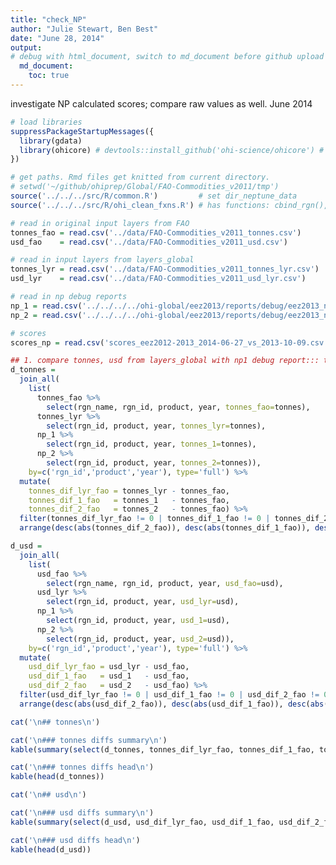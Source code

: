 ```yaml
---
title: "check_NP"
author: "Julie Stewart, Ben Best"
date: "June 28, 2014"
output: 
# debug with html_document, switch to md_document before github upload and right-click on Rmd file in Git pane and ignore it to create/append .gitignore
  md_document: 
    toc: true
---
```

investigate NP calculated scores; compare raw values as well. June 2014

```r
# load libraries
suppressPackageStartupMessages({
  library(gdata)
  library(ohicore) # devtools::install_github('ohi-science/ohicore') # may require uninstall and reinstall
})

# get paths. Rmd files get knitted from current directory.
# setwd('~/github/ohiprep/Global/FAO-Commodities_v2011/tmp')
source('../../../src/R/common.R')         # set dir_neptune_data
source('../../../src/R/ohi_clean_fxns.R') # has functions: cbind_rgn(), sum_na()

# read in original input layers from FAO
tonnes_fao = read.csv('../data/FAO-Commodities_v2011_tonnes.csv')
usd_fao    = read.csv('../data/FAO-Commodities_v2011_usd.csv')

# read in input layers from layers_global
tonnes_lyr = read.csv('../data/FAO-Commodities_v2011_tonnes_lyr.csv')
usd_lyr    = read.csv('../data/FAO-Commodities_v2011_usd_lyr.csv')

# read in np debug reports
np_1 = read.csv('../../../../ohi-global/eez2013/reports/debug/eez2013_np_1-harvest_lm-gapfilled_data.csv')
np_2 = read.csv('../../../../ohi-global/eez2013/reports/debug/eez2013_np_2-rgn-year-product_data.csv')

# scores
scores_np = read.csv('scores_eez2012-2013_2014-06-27_vs_2013-10-09.csv')

## 1. compare tonnes, usd from layers_global with np1 debug report::: there are differences:: 7834/12011 rows ----
d_tonnes = 
  join_all(
    list(
      tonnes_fao %>%
        select(rgn_name, rgn_id, product, year, tonnes_fao=tonnes),
      tonnes_lyr %>%
        select(rgn_id, product, year, tonnes_lyr=tonnes),
      np_1 %>%
        select(rgn_id, product, year, tonnes_1=tonnes),
      np_2 %>%
        select(rgn_id, product, year, tonnes_2=tonnes)), 
    by=c('rgn_id','product','year'), type='full') %>%
  mutate(
    tonnes_dif_lyr_fao = tonnes_lyr - tonnes_fao,
    tonnes_dif_1_fao   = tonnes_1   - tonnes_fao,
    tonnes_dif_2_fao   = tonnes_2   - tonnes_fao) %>%
  filter(tonnes_dif_lyr_fao != 0 | tonnes_dif_1_fao != 0 | tonnes_dif_2_fao != 0) %>%
  arrange(desc(abs(tonnes_dif_2_fao)), desc(abs(tonnes_dif_1_fao)), desc(abs(tonnes_dif_lyr_fao)))

d_usd = 
  join_all(
    list(
      usd_fao %>%
        select(rgn_name, rgn_id, product, year, usd_fao=usd),
      usd_lyr %>%
        select(rgn_id, product, year, usd_lyr=usd),
      np_1 %>%
        select(rgn_id, product, year, usd_1=usd),
      np_2 %>%
        select(rgn_id, product, year, usd_2=usd)), 
    by=c('rgn_id','product','year'), type='full') %>%
  mutate(
    usd_dif_lyr_fao = usd_lyr - usd_fao,
    usd_dif_1_fao   = usd_1   - usd_fao,
    usd_dif_2_fao   = usd_2   - usd_fao) %>%
  filter(usd_dif_lyr_fao != 0 | usd_dif_1_fao != 0 | usd_dif_2_fao != 0) %>%
  arrange(desc(abs(usd_dif_2_fao)), desc(abs(usd_dif_1_fao)), desc(abs(usd_dif_lyr_fao)))
```


```r

cat('\n## tonnes\n')

cat('\n### tonnes diffs summary\n')
kable(summary(select(d_tonnes, tonnes_dif_lyr_fao, tonnes_dif_1_fao, tonnes_dif_2_fao)))

cat('\n### tonnes diffs head\n')
kable(head(d_tonnes))

cat('\n## usd\n')

cat('\n### usd diffs summary\n')
kable(summary(select(d_usd, usd_dif_lyr_fao, usd_dif_1_fao, usd_dif_2_fao)))

cat('\n### usd diffs head\n')
kable(head(d_usd))
```